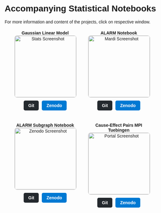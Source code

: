 # Accompanying Statistical Notebooks

```{=html}
<head>
    <meta charset="UTF-8">
    <meta name="viewport" content="width=device-width, initial-scale=1.0">
    <title>Gallery with Links</title>
    <style>
        body {
            font-family: Arial, sans-serif;
            text-align: left;
        }
        p {
            text-align: left; /* Change text alignment to left */
            max-width: 800px; /* Restrict paragraph width for readability */
            margin: 0 auto; /* Center the paragraph block */
        }
        .gallery-container {
            display: flex;
            flex-wrap: wrap;
            justify-content: center;
            gap: 40px; /* Spacing between gallery items */
            margin-top: 20px;
        }
        .gallery-item {
            text-align: center;
            max-width: 200px;
        }
        .gallery-item img {
            width: 200px;
            height: 200px;
            object-fit: contain;
            border: 1px solid #ccc;
            border-radius: 8px;
        }
        .button-container {
            display: flex;
            justify-content: center;
            gap: 10px; /* Space between buttons */
            margin-top: 10px;
        }
        .button {
            padding: 8px 15px;
            text-align: center;
            font-size: 14px;
            font-weight: bold;
            border-radius: 5px;
            cursor: pointer;
            color: white;
            text-decoration: none; /* Remove underline */
        }
        .button.git {
            background-color: #24292e; /* GitHub button color */
        }
        .button.zenodo {
            background-color: #0079d3; /* Zenodo button color */
        }
        .button:hover {
            opacity: 0.9;
        }
    </style>
</head>
<body>
    <p>For more information and content of the projects, click on respective window.</p>
    <div class="gallery-container">
        <!-- First Item -->
        <div class="gallery-item">
            <strong>Gaussian Linear Model</strong>
            <a href="gallery/notebook1.qmd">
                <img src="/images/R_GaussianLinear.png" alt="Stats Screenshot">
            </a>
            <div class="button-container">
                <a href="https://github.com/MaRDI4NFDI/StMaRDI/tree/main" class="button git">Git</a>
                <a href="https://zenodo.org/communities/mardigmci/records?q=&l=list&p=1&s=10" class="button zenodo">Zenodo</a>
            </div>
        </div>
        <!-- Second Item -->
        <div class="gallery-item">
            <strong>ALARM Notebook</strong>
            <a href="gallery/notebook2.qmd">
                <img src="/images/ALARM_Notebook.png" alt="Mardi Screenshot">
            </a>
            <div class="button-container">
                <a href="https://github.com/MaRDI4NFDI/StMaRDI/blob/main/notebook_01_alarm_publish.Rmd" class="button git">Git</a>
                <a href="https://zenodo.org/records/14793281" class="button zenodo">Zenodo</a>
            </div>
        </div>
        <!-- Third Item -->
        <div class="gallery-item">
            <strong>ALARM Subgraph Notebook</strong>
            <a href="gallery/notebook3.qmd">
                <img src="/images/ALARM_Subgraph_Notebook.png" alt="Zenodo Screenshot">
            </a>
            <div class="button-container">
                <a href="https://github.com/MaRDI4NFDI/StMaRDI/blob/main/notebook_02_subgraph_selection_evaluation_publish.Rmd" class="button git">Git</a>
                <a href="https://zenodo.org/records/14793281" class="button zenodo">Zenodo</a>
            </div>
        </div>
        <!-- Fourth Item -->
        <div class="gallery-item">
            <strong>Cause-Effect Pairs MPI Tuebingen</strong>
            <a href="gallery/notebook4.qmd">
                <img src="/images/Cause_Effect_Tuebingen.png" alt="Portal Screenshot">
            </a>
            <div class="button-container">
                <a href="https://github.com/MaRDI4NFDI/StMaRDI/blob/main/notebook_04_causal_benchmarking_prelim.Rmd" class="button git">Git</a>
                <a href="https://zenodo.org/records/14747291" class="button zenodo">Zenodo</a>
            </div>
        </div>
    </div>
</body>
```
